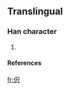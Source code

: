 ==Translingual==
===Han character===
{{Han char|rad=人|as=04|sn=6|four=2623<sub>7</sub>|canj=人尸人 (OSO)}}
# {{defn|Han|sort=人04}}
====References====
{{Han ref|kx=0096.121|hdz=10126.091|uh=4F2C|ud=20268|bh=C9AD|bd=51629}}

[[fr:伬]]